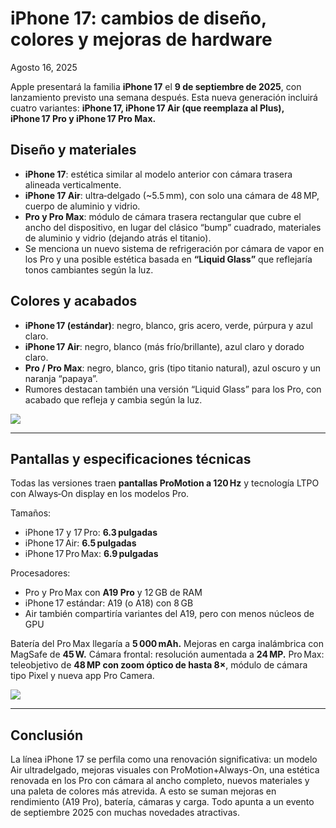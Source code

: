 # iPhone 17: cambios de diseño, colores y mejoras de hardware

Agosto 16, 2025

<div class='espacio'/>

Apple presentará la familia **iPhone 17** el **9 de septiembre de 2025**, con lanzamiento previsto una semana después. Esta nueva generación incluirá cuatro variantes: **iPhone 17, iPhone 17 Air (que reemplaza al Plus), iPhone 17 Pro y iPhone 17 Pro Max.**

<div class='espacio'/>

## Diseño y materiales

- **iPhone 17**: estética similar al modelo anterior con cámara trasera alineada verticalmente.
- **iPhone 17 Air**: ultra‑delgado (~5.5 mm), con solo una cámara de 48 MP, cuerpo de aluminio y vidrio.
- **Pro y Pro Max**: módulo de cámara trasera rectangular que cubre el ancho del dispositivo, en lugar del clásico “bump” cuadrado, materiales de aluminio y vidrio (dejando atrás el titanio).
- Se menciona un nuevo sistema de refrigeración por cámara de vapor en los Pro y una posible estética basada en **“Liquid Glass”** que reflejaría tonos cambiantes según la luz.

## Colores y acabados

- **iPhone 17 (estándar)**: negro, blanco, gris acero, verde, púrpura y azul claro.
- **iPhone 17 Air**: negro, blanco (más frío/brillante), azul claro y dorado claro.
- **Pro / Pro Max**: negro, blanco, gris (tipo titanio natural), azul oscuro y un naranja “papaya”.
- Rumores destacan también una versión “Liquid Glass” para los Pro, con acabado que refleja y cambia según la luz.

![](/assets/blog-assets/iPhone17Colors/iPhone17Colors.webp)

---
<div class='espacio'/>

## Pantallas y especificaciones técnicas

Todas las versiones traen **pantallas ProMotion a 120 Hz** y tecnología LTPO con Always‑On display en los modelos Pro.

Tamaños:

- iPhone 17 y 17 Pro: **6.3 pulgadas**
- iPhone 17 Air: **6.5 pulgadas**
- iPhone 17 Pro Max: **6.9 pulgadas**

Procesadores:

- Pro y Pro Max con **A19 Pro** y 12 GB de RAM
- iPhone 17 estándar: A19 (o A18) con 8 GB
- Air también compartiría variantes del A19, pero con menos núcleos de GPU

Batería del Pro Max llegaría a **5 000 mAh.**
Mejoras en carga inalámbrica con MagSafe de **45 W.**
Cámara frontal: resolución aumentada a **24 MP.**
Pro Max: teleobjetivo de **48 MP con zoom óptico de hasta 8×**, módulo de cámara tipo Pixel y nueva app Pro Camera.

![](/assets/blog-assets/iPhone17Colors/iPhone17Hardware.webp)

---
<div class='espacio'/>

## Conclusión
La línea iPhone 17 se perfila como una renovación significativa: un modelo Air ultradelgado, mejoras visuales con ProMotion+Always-On, una estética renovada en los Pro con cámara al ancho completo, nuevos materiales y una paleta de colores más atrevida. A esto se suman mejoras en rendimiento (A19 Pro), batería, cámaras y carga. Todo apunta a un evento de septiembre 2025 con muchas novedades atractivas.

<div class='espacio'/>
